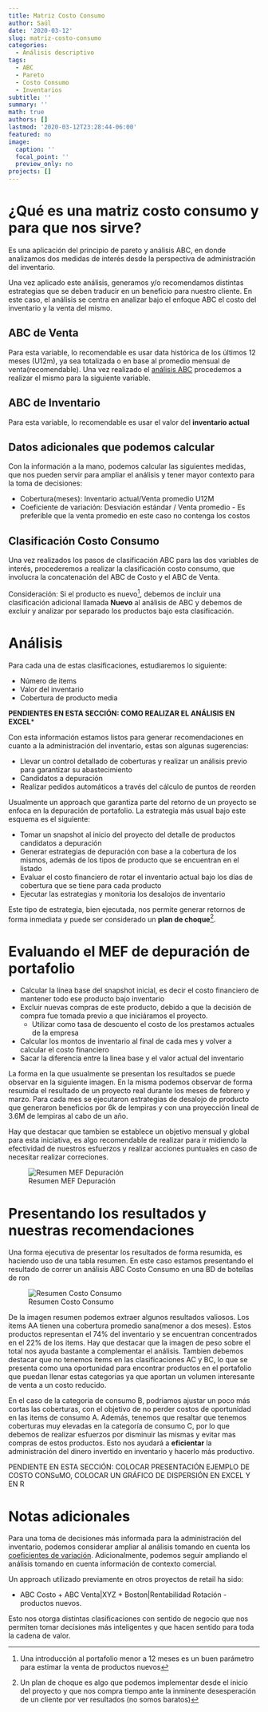 ```yaml
---
title: Matriz Costo Consumo
author: Saúl
date: '2020-03-12'
slug: matriz-costo-consumo
categories:
  - Análisis descriptivo
tags:
  - ABC
  - Pareto
  - Costo Consumo
  - Inventarios
subtitle: ''
summary: ''
math: true
authors: []
lastmod: '2020-03-12T23:28:44-06:00'
featured: no
image:
  caption: ''
  focal_point: ''
  preview_only: no
projects: []
---
```


# ¿Qué es una matriz costo consumo y para que nos sirve?

Es una aplicación del principio de pareto y análisis ABC, en donde analizamos dos medidas de interés desde la perspectiva de administración del inventario.

Una vez aplicado este análisis, generamos y/o recomendamos distintas estrategias que se deben traducir en un beneficio para nuestro cliente. En este caso, el análisis se centra en analizar bajo el enfoque ABC el costo del inventario y la venta del mismo.

## ABC de Venta
Para esta variable, lo recomendable es usar data histórica de los últimos 12 meses (U12m), ya sea totalizada o en base al promedio mensual de venta(recomendable). Una vez realizado el [análisis ABC](https://saulm.netlify.com/post/clasificacion-abc-pareto/) procedemos a realizar el mismo para la siguiente variable.

## ABC de Inventario
Para esta variable, lo recomendable es usar el valor del **inventario actual**

## Datos adicionales que podemos calcular
Con la información a la mano, podemos calcular las siguientes medidas, que nos pueden servir para ampliar el análisis y tener mayor contexto para la toma de decisiones:

  * Cobertura(meses): \frac{Inventario\ actual}{\Promedio\ de\ venta\ U12M} Inventario actual/Venta promedio U12M
  \frac{Inventario}{Venta\ P\ U12m}
  * Coeficiente de variación: Desviación estándar / Venta promedio - Es preferible que la venta promedio en este caso no contenga los costos

## Clasificación Costo Consumo
Una vez realizados los pasos de clasificación ABC para las dos variables de interés, procederemos a realizar la clasificación costo consumo, que involucra la concatenación del ABC de Costo y el ABC de Venta.

Consideración: Si el producto es nuevo^[Una introducción al portafolio menor a 12 meses es un buen parámetro para estimar la venta de productos nuevos], debemos de incluir una clasificación adicional llamada **Nuevo** al análisis de ABC y debemos de excluir y analizar por separado los productos bajo esta clasificación.

# Análisis
Para cada una de estas clasificaciones, estudiaremos lo siguiente:
  
  * Número de items
  * Valor del inventario
  * Cobertura de producto media
  
**PENDIENTES EN ESTA SECCIÓN: COMO REALIZAR EL ANÁLISIS EN EXCEL***
  
Con esta información estamos listos para generar recomendaciones en cuanto a la administración del inventario, estas son algunas sugerencias:

  * Llevar un control detallado de coberturas y realizar un análisis previo para garantizar su abastecimiento
  * Candidatos a depuración
  * Realizar pedidos automáticos a través del cálculo de puntos de reorden
  
Usualmente un approach que garantiza parte del retorno de un proyecto se enfoca en la depuración de portafolio. La estrategia más usual bajo este esquema es el siguiente:

  * Tomar un snapshot al inicio del proyecto del detalle de productos candidatos a depuración
  * Generar estrategias de depuración con base a la cobertura de los mismos, además de los tipos de producto que se encuentran en el listado
  * Evaluar el costo financiero de rotar el inventario actual bajo los días de cobertura que se tiene para cada producto
  * Ejecutar las estrategias y monitoria los desalojos de inventario

Este tipo de estrategia, bien ejecutada, nos permite generar retornos de forma inmediata y puede ser considerado un **plan de choque**^[Un plan de choque es algo que podemos implementar desde el inicio del proyecto y que nos compra tiempo ante la inminente desesperación de un cliente por ver resultados (no somos baratos)]. 
  
# Evaluando el MEF de depuración de portafolio

  * Calcular la línea base del snapshot inicial, es decir el costo financiero de mantener todo ese producto bajo inventario
  * Excluir nuevas compras de este producto, debido a que la decisión de compra fue tomada previo a que iniciáramos el proyecto.
    * Utilizar como tasa de descuento el costo de los prestamos actuales de la empresa
  * Calcular los montos de inventario al final de cada mes y volver a calcular el costo financiero
  * Sacar la diferencia entre la linea base y el valor actual del inventario

La forma en la que usualmente se presentan los resultados se puede observar en la siguiente imagen. En la misma podemos observar de forma resumida el resultado de un proyecto real durante los meses de febrero y marzo. Para cada mes se ejecutaron estrategias de desalojo de producto que generaron beneficios por 6k de lempiras y con una proyección lineal de 3.6M de lempiras al cabo de un año. 

Hay que destacar que tambien se establece un objetivo mensual y global para esta iniciativa, es algo recomendable de realizar para ir midiendo la efectividad de nuestros esfuerzos y realizar acciones puntuales en caso de necesitar realizar correciones.

![Resumen MEF Depuración](/post//matriz-costo-consumo/index_files/MEF Depuración.png)

# Presentando los resultados y nuestras recomendaciones

Una forma ejecutiva de presentar los resultados de forma resumida, es haciendo uso de una tabla resumen. En este caso estamos presentando el resultado de correr un análisis ABC Costo Consumo en una BD de botellas de ron

![Resumen Costo Consumo](/post/matriz-costo-consumo/index_files/COSTO CONSUMO.png)

De la imagen resumen podemos extraer algunos resultados valiosos. Los items AA tienen una cobertura promedio sana(menor a dos meses). Estos productos representan el 74% del inventario y se encuentran concentrados en el 22% de los items. Hay que destacar que la imagen de peso sobre el total nos ayuda bastante a complementar el análisis. Tambien debemos destacar que no tenemos items en las clasificaciones AC y BC, lo que se presenta como una oportunidad para encontrar productos en el portafolio que puedan llenar estas categorias ya que aportan un volumen interesante de venta a un costo reducido. 

En el caso de la categoria de consumo B, podriamos ajustar un poco más cortas las coberturas, con el objetivo de no perder costos de oportunidad en las items de consumo A. Además, tenemos que resaltar que tenemos coberturas muy elevadas en la categoría de consumo C, por lo que debemos de realizar esfuerzos por disminuir las mismas y evitar mas compras de estos productos. Esto nos ayudará a **eficientar** la administración del dinero invertido en inventario y hacerlo más productivo.

PENDIENTE EN ESTA SECCIÓN: COLOCAR PRESENTACIÓN EJEMPLO DE COSTO CONSuMO, COLOCAR UN GRÁFICO DE DISPERSIÓN EN EXCEL Y EN R 

# Notas adicionales
  
Para una toma de decisiones más informada para la administración del inventario, podemos considerar ampliar al análisis tomando en cuenta los [coeficientes de variación](https://saulm.netlify.com/post/coeficiente-de-variacion/). Adicionalmente, podemos seguir ampliando el análisis tomando en cuenta información de contexto comercial.

Un approach utilizado previamente en otros proyectos de retail ha sido:

  *  ABC Costo + ABC Venta|XYZ + Boston|Rentabilidad Rotación - productos nuevos.
  
Esto nos otorga distintas clasificaciones con sentido de negocio que nos permiten tomar decisiones más inteligentes y que hacen sentido para toda la cadena de valor.

